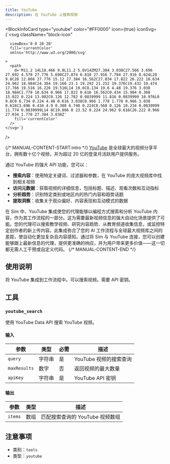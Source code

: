 ```yaml
---
title: YouTube
description: 在 YouTube 上搜索视频
---
```



<BlockInfoCard 
  type="youtube"
  color="#FF0000"
  icon={true}
  iconSvg={`<svg className="block-icon"
      
      
      viewBox='0 0 28 20'
      fill='currentColor'
      xmlns='http://www.w3.org/2000/svg'
      
    >
      <path
        d='M11.2 14L18.466 9.8L11.2 5.6V14ZM27.384 3.038C27.566 3.696 27.692 4.578 27.776 5.698C27.874 6.818 27.916 7.784 27.916 8.624L28 9.8C28 12.866 27.776 15.12 27.384 16.562C27.034 17.822 26.222 18.634 24.962 18.984C24.304 19.166 23.1 19.292 21.252 19.376C19.432 19.474 17.766 19.516 16.226 19.516L14 19.6C8.134 19.6 4.48 19.376 3.038 18.984C1.778 18.634 0.966 17.822 0.616 16.562C0.434 15.904 0.308 15.022 0.224 13.902C0.126 12.782 0.0839999 11.816 0.0839999 10.976L0 9.8C0 6.734 0.224 4.48 0.616 3.038C0.966 1.778 1.778 0.966 3.038 0.616C3.696 0.434 4.9 0.308 6.748 0.224C8.568 0.126 10.234 0.0839999 11.774 0.0839999L14 0C19.866 0 23.52 0.224 24.962 0.616C26.222 0.966 27.034 1.778 27.384 3.038Z'
        fill='currentColor'
      />
    </svg>`}
/>

{/* MANUAL-CONTENT-START:intro */}
[YouTube](https://www.youtube.com/) 是全球最大的视频分享平台，拥有数十亿个视频，并为超过 20 亿的登录月活跃用户提供服务。

通过 YouTube 的强大 API 功能，您可以：

- **搜索内容**：使用特定关键词、过滤器和参数，在 YouTube 的庞大视频库中找到相关视频
- **访问元数据**：获取视频的详细信息，包括标题、描述、观看次数和互动指标
- **分析趋势**：识别特定类别或地区内的热门内容和趋势话题
- **提取洞察**：收集关于观众偏好、内容表现和互动模式的数据

在 Sim 中，YouTube 集成使您的代理能够以编程方式搜索和分析 YouTube 内容，作为其工作流程的一部分。这为需要最新视频信息的强大自动化场景提供了可能。您的代理可以搜索教学视频、研究内容趋势、从教育频道收集信息，或监控特定创作者的新上传内容。此集成弥合了您的 AI 工作流程与全球最大视频库之间的差距，使自动化更加复杂且内容感知。通过将 Sim 与 YouTube 连接，您可以创建能够跟上最新信息的代理，提供更准确的响应，并为用户带来更多价值——这一切都无需人工干预或自定义代码。
{/* MANUAL-CONTENT-END */}

## 使用说明

将 YouTube 集成到工作流程中。可以搜索视频。需要 API 密钥。

## 工具

### `youtube_search`

使用 YouTube Data API 搜索 YouTube 视频。

#### 输入

| 参数 | 类型 | 必需 | 描述 |
| --------- | ---- | -------- | ----------- |
| `query` | 字符串 | 是 | YouTube 视频的搜索查询 |
| `maxResults` | 数字 | 否 | 返回视频的最大数量 |
| `apiKey` | 字符串 | 是 | YouTube API 密钥 |

#### 输出

| 参数 | 类型 | 描述 |
| --------- | ---- | ----------- |
| `items` | 数组 | 匹配搜索查询的 YouTube 视频数组 |

## 注意事项

- 类别：`tools`
- 类型：`youtube`
